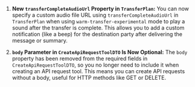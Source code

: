 1. **New `transferCompleteAudioUrl` Property in `TransferPlan`:** You can now specify a custom audio file URL using `transferCompleteAudioUrl` in `TransferPlan` when using `warm-transfer-experimental` mode to play a sound after the transfer is complete. This allows you to add a custom notification (like a beep) for the destination party after delivering the message or summary.

2. **`body` Parameter in `CreateApiRequestToolDTO` Is Now Optional:** The `body` property has been removed from the required fields in `CreateApiRequestToolDTO`, so you no longer need to include it when creating an API request tool. This means you can create API requests without a body, useful for HTTP methods like GET or DELETE.